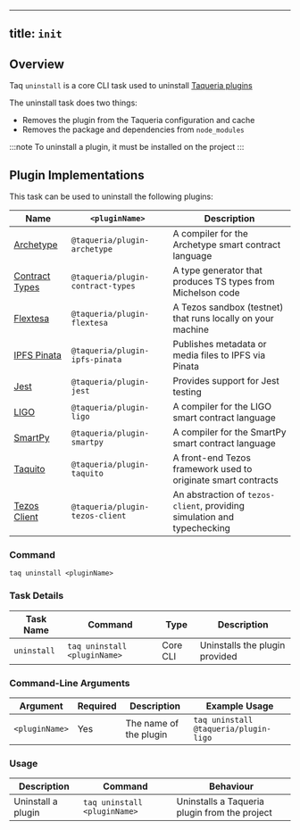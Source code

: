  ---
title: `init`
---

## Overview

Taq `uninstall` is a core CLI task used to uninstall [Taqueria plugins](/docs/plugins/plugin-basics)

The uninstall task does two things:

- Removes the plugin from the Taqueria configuration and cache
- Removes the package and dependencies from `node_modules`

:::note
To uninstall a plugin, it must be installed on the project
:::

## Plugin Implementations

This task can be used to uninstall the following plugins:

| Name                                                   |  `<pluginName>`                   |  Description                                                            |
|--------------------------------------------------------|-----------------------------------|-------------------------------------------------------------------------|
| [Archetype](/docs/plugins/plugin-archetype/)           | `@taqueria/plugin-archetype`      | A compiler for the Archetype smart contract language                    |
| [Contract Types](/docs/plugins/plugin-contract-types/) | `@taqueria/plugin-contract-types` | A type generator that produces TS types from Michelson code             |
| [Flextesa](/docs/plugins/plugin-flextesa/)             | `@taqueria/plugin-flextesa`       | A Tezos sandbox (testnet) that runs locally on your machine             | 
| [IPFS Pinata](/docs/plugins/plugin-ipfs-pinata/)       | `@taqueria/plugin-ipfs-pinata`    | Publishes metadata or media files to IPFS via Pinata                    |
| [Jest](/docs/plugins/plugin-jest/)                     | `@taqueria/plugin-jest`           | Provides support for Jest testing                                       |
| [LIGO](/docs/plugins/plugin-ligo/)                     | `@taqueria/plugin-ligo`           | A compiler for the LIGO smart contract language                         |
| [SmartPy](/docs/plugins/plugin-smartpy/)               | `@taqueria/plugin-smartpy`        | A compiler for the SmartPy smart contract language                      |
| [Taquito](/docs/plugins/plugin-taquito/)               | `@taqueria/plugin-taquito`        | A front-end Tezos framework used to originate smart contracts           |
| [Tezos Client](/docs/plugins/plugin-tezos-client/)     | `@taqueria/plugin-tezos-client`   | An abstraction of `tezos-client`, providing simulation and typechecking |

### Command

```shell
taq uninstall <pluginName>
```

### Task Details

| Task Name        | Command                             | Type                      | Description                                                  | 
| ---------------- | ----------------------------------- | ------------------------- | ------------------------------------------------------------ |
| `uninstall`        | `taq uninstall <pluginName>`      | Core CLI                  | Uninstalls the plugin provided                               |

### Command-Line Arguments

| Argument          | Required | Description                                            | Example Usage                                         |
| ----------------- | -------- | ------------------------------------------------------ | ----------------------------------------------------- |
| `<pluginName>`    | Yes      | The name of the plugin                                 | `taq uninstall @taqueria/plugin-ligo`                 |

### Usage

| Description                               | Command                            | Behaviour                                                                     |
| ----------------------------------------- | ---------------------------------- | ----------------------------------------------------------------------------- |
| Uninstall a plugin                        | `taq uninstall <pluginName>`       | Uninstalls a Taqueria plugin from the project                                 |

